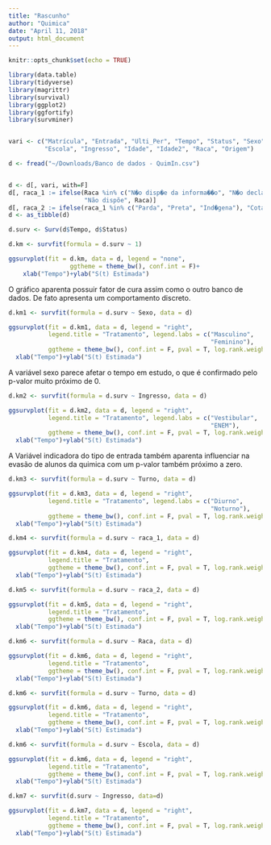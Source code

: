 ```yaml
---
title: "Rascunho"
author: "Quimica"
date: "April 11, 2018"
output: html_document
---
```


```r
knitr::opts_chunk$set(echo = TRUE)
```


```r
library(data.table)
library(tidyverse)
library(magrittr)
library(survival)
library(ggplot2)
library(ggfortify)
library(survminer)


vari <- c("Matrícula", "Entrada", "Ulti_Per", "Tempo", "Status", "Sexo", "Turno", "Curso",
          "Escola", "Ingresso", "Idade", "Idade2", "Raca", "Origem")

d <- fread("~/Downloads/Banco de dados - QuimIn.csv")


d <- d[, vari, with=F]
d[, raca_1 := ifelse(Raca %in% c("N�o disp�e da informa��o", "N�o declarado"),
                     "Não dispõe", Raca)]
d[, raca_2 := ifelse(raca_1 %in% c("Parda", "Preta", "Ind�gena"), "Cota_Racial", raca_1)]
d <- as_tibble(d)

d.surv <- Surv(d$Tempo, d$Status)

d.km <- survfit(formula = d.surv ~ 1)

ggsurvplot(fit = d.km, data = d, legend = "none",
                 ggtheme = theme_bw(), conf.int = F)+
    xlab("Tempo")+ylab("S(t) Estimada")

```

O gráfico aparenta possuir fator de cura assim como o outro banco de dados. De fato apresenta um comportamento discreto.



```r
d.km1 <- survfit(formula = d.surv ~ Sexo, data = d)

ggsurvplot(fit = d.km1, data = d, legend = "right",
           legend.title = "Tratamento", legend.labs = c("Masculino",
                                                        "Feminino"),
           ggtheme = theme_bw(), conf.int = F, pval = T, log.rank.weights = "n")+
  xlab("Tempo")+ylab("S(t) Estimada")

```

A variável sexo parece afetar o tempo em estudo, o que é confirmado pelo p-valor muito próximo de 0.

```r

d.km2 <- survfit(formula = d.surv ~ Ingresso, data = d)

ggsurvplot(fit = d.km2, data = d, legend = "right",
           legend.title = "Tratamento", legend.labs = c("Vestibular",
                                                        "ENEM"),
           ggtheme = theme_bw(), conf.int = F, pval = T, log.rank.weights = "n")+
  xlab("Tempo")+ylab("S(t) Estimada")

```

A Variável indicadora do tipo de entrada também aparenta influenciar na evasão de alunos da quimica com um p-valor também próximo a zero.


```r

d.km3 <- survfit(formula = d.surv ~ Turno, data = d)

ggsurvplot(fit = d.km3, data = d, legend = "right",
           legend.title = "Tratamento", legend.labs = c("Diurno",
                                                        "Noturno"),
           ggtheme = theme_bw(), conf.int = F, pval = T, log.rank.weights = "n")+
  xlab("Tempo")+ylab("S(t) Estimada")

```



```r
d.km4 <- survfit(formula = d.surv ~ raca_1, data = d)

ggsurvplot(fit = d.km4, data = d, legend = "right",
           legend.title = "Tratamento", 
           ggtheme = theme_bw(), conf.int = F, pval = T, log.rank.weights = "n")+
  xlab("Tempo")+ylab("S(t) Estimada")

```

```r
d.km5 <- survfit(formula = d.surv ~ raca_2, data = d)

ggsurvplot(fit = d.km5, data = d, legend = "right",
           legend.title = "Tratamento", 
           ggtheme = theme_bw(), conf.int = F, pval = T, log.rank.weights = "n")+
  xlab("Tempo")+ylab("S(t) Estimada")

```

```r
d.km6 <- survfit(formula = d.surv ~ Raca, data = d)

ggsurvplot(fit = d.km6, data = d, legend = "right",
           legend.title = "Tratamento", 
           ggtheme = theme_bw(), conf.int = F, pval = T, log.rank.weights = "n")+
  xlab("Tempo")+ylab("S(t) Estimada")

```

```r
d.km6 <- survfit(formula = d.surv ~ Turno, data = d)

ggsurvplot(fit = d.km6, data = d, legend = "right",
           legend.title = "Tratamento", 
           ggtheme = theme_bw(), conf.int = F, pval = T, log.rank.weights = "n")+
  xlab("Tempo")+ylab("S(t) Estimada")
```



```r
d.km6 <- survfit(formula = d.surv ~ Escola, data = d)

ggsurvplot(fit = d.km6, data = d, legend = "right",
           legend.title = "Tratamento", 
           ggtheme = theme_bw(), conf.int = F, pval = T, log.rank.weights = "n")+
  xlab("Tempo")+ylab("S(t) Estimada")

```

```r
d.km7 <- survfit(d.surv ~ Ingresso, data=d)

ggsurvplot(fit = d.km7, data = d, legend = "right",
           legend.title = "Tratamento", 
           ggtheme = theme_bw(), conf.int = F, pval = T, log.rank.weights = "n")+
  xlab("Tempo")+ylab("S(t) Estimada")

```

